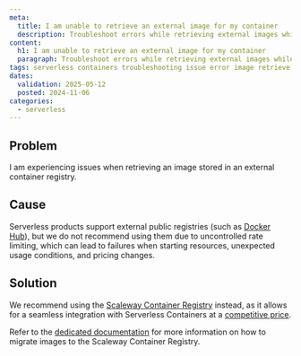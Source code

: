 ```yaml
---
meta:
  title: I am unable to retrieve an external image for my container
  description: Troubleshoot errors while retrieving external images while using Scaleway Serverless Containers.
content:
  h1: I am unable to retrieve an external image for my container
  paragraph: Troubleshoot errors while retrieving external images while using Scaleway Serverless Containers.
tags: serverless containers troubleshooting issue error image retrieve external public registry
dates:
  validation: 2025-05-12
  posted: 2024-11-06
categories:
  - serverless
---
```


## Problem

I am experiencing issues when retrieving an image stored in an external container registry.

## Cause

Serverless products support external public registries (such as [Docker Hub](https://hub.docker.com/)), but we do not recommend using them due to uncontrolled rate limiting, which can lead to failures when starting resources, unexpected usage conditions, and pricing changes.

## Solution

We recommend using the [Scaleway Container Registry](/container-registry/) instead, as it allows for a seamless integration with Serverless Containers at a [competitive price](/container-registry/faq/#how-am-i-billed-for-scaleway-container-registry).

Refer to the [dedicated documentation](/serverless-containers/api-cli/migrate-external-image-to-scaleway-registry/) for more information on how to migrate images to the Scaleway Container Registry. 
